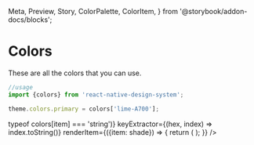   Meta,
  Preview,
  Story,
  ColorPalette,
  ColorItem,
} from '@storybook/addon-docs/blocks';

<Meta title="Guide|Colors" />

# Colors

These are all the colors that you can use.

```js
//usage
import {colors} from 'react-native-design-system';

theme.colors.primary = colors['lime-A700'];
```

<ColorPalette>
  <FlatList
    data={Object.keys(colors).filter(item => typeof colors[item] === 'string')}
    keyExtractor={(hex, index) => index.toString()}
    renderItem={({item: shade}) => {
      return (
        <ColorItem
          title={shade}
          subtitle={shade
            .toUpperCase()
            .split('-')
            .join(' ')}
          colors={[colors[shade]]}
        />
      );
    }}
  />
</ColorPalette>
